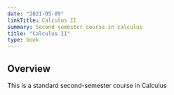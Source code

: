 ```yaml
---
date: "2021-05-09"
linkTitle: Calculus II
summary: Second semester course in calculus
title: "Calculus II"
type: book
---
```


## Overview

This is a standard second-semester course in Calculus